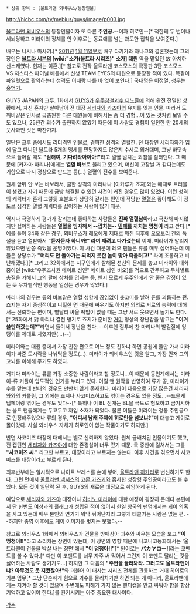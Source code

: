  * 상위 항목 : [울트라맨 뫼비우스/등장인물]

http://hicbc.com/tv/mebius/guys/image/p003.jpg

[[울트라맨 뫼비우스]]의 등장인물이자 또 다른 '''주인공.'''--이자 히로인--[* 적한테 두 번이나 세뇌당하고 미라이의 정체를 안 이후로는 동료애를 넘는 과도한 집착을 보여준다.]

배우는 니시나 마사키.[* [[2011년]] [[1월 11일]]부로 배우 타키가와 하나코와 결혼했는데 그의 장인은 '''[[울트라 세븐]]의 [wiki:"소가(울트라 시리즈)" 소가] 대원''' 역을 맡았던 故 아치하 신스케였다. 현재는 이혼.][* 참고로 전작 울트라맨 코스모스의 극장판 3탄 코스모스 VS 저스티스 파이널 배틀에서 신생 TEAM EYES의 대원으로 등장한 적이 있다. 똑같이 파일럿으로 활약하는데 성격도 이때랑 다를 바 없어 보인다.] 국내명은 이정열, 성우는 [[홍범기]].

GUYS JAPAN의 크루. 1화에서 [[GUYS]]가 [[우주참철괴수 디노졸]]에 의해 완전 전멸한 상황에서, 자신 혼자만 살아남아 전 대장 [[세리자와 카즈야]]의 유지를 잇는 인물. 따라서 도깨비같은 인사로 급충원한 다른 대원들에 비해서는 좀 더 경험...이 있는 것처럼 보일 수도 있으나, 25년간 괴수가 출현하지 않았기 때문에 이 사람도 경험이 일천한 만 20세의 풋사과인 것은 마찬가지.

일단은 크루 중에서도 리더격인 인물로, 경파한 성격의 열혈한. 전 대장인 세리자와가 입에 달고 다니던 울트라 5개의 맹세를 민망하지도 않은지 수시로 외쳐대며, 그냥 바닷속으로 들어갈 때도 '''"심해여, 기다려라아아아!"'''라고 열혈 넘치는 외침을 질러댄다. 그 때문에 [카자마 마리나]에게는 '''열혈 바보'''로 불리고 있으며, 머신이 고장날 거 같다는데도 기합으로 다시 정상으로 만드는 등(...) 열혈의 진수를 보여준다.

원체 앞뒤 안 보는 바보라서, 쿨한 성격의 마리나나 [이카루가 죠지]와는 때때로 트러블이 생겼고 자기 때문에 금방 해결될 수 있던 사건이 커진 경우도 많이 있었다. 이런 성격의 캐릭터가 흔히 그렇듯 호불호가 상당히 갈리는 편인데 적당한 [[열혈]]은 좋아해도 이 정도로 심각한 열혈 캐릭터를 싫어하는 사람이 많기 때문. 

역시나 극명하게 평가가 갈리는데 좋아하는 사람들은 '''진짜 열혈남아'''라고 극찬해 마지않지만 싫어하는 사람들은 '''열혈을 빙자해서 --깝치는-- [[민폐]]를 끼치는 멍청이''' 라고 깐다.[* 예를 들어 34화 같은 경우, 뫼비우스가 레오에게 제대로 깨진 직후에 [[오오토리 겐]]의 독설을 듣고 열받아서 '''"듣자듣자 하니까!" 라며 패려고 다가섰는데''' 이때, 미라이가 말리지 않았으면  반쯤 죽었을 운명이었다. 이 사건 때문에 레오 팬들은 류를 매우 싫어하는데 이들은 상당수가 '''"머리도 안 돌아가는 되먹지 못한 놈이 맞아 죽을려고!"''' 라며 조롱하고 비난해댔다.][* 그리고 32화에서는 지구인에게 살해된 선친의 문제를 놓고 미라이와 대화 중이던 [wiki:"우주조사원 메이트 성인" 메이트 성인 비오]를 적으로 간주하고 무차별로 총질을 가해서 그의 팔에 상처를 입히는 등, 왠지 모르게 우주인에게 안 좋은 감정이 있는 듯 무차별적인 행동을 일삼는 경우가 많았다.]

마리나의 경우는 류의 바보같은 열혈 성향에 끊임없이 츳코미를 날려 류를 괴롭히는 편. 죠지는 자기 중심적이고 니힐한 면 때문에 싸우기도 하지만 의외로 서로의 능력에 대해서는 신뢰하는 편이며, 별달리 싸울 떡밥이 없을 때는 그냥 서로 웃으면서 놀기도 한다.[* 25화에서 對 마리나 결전 병기로 죠지가 준비한 [[거미]] 형상의 장난감을 받고는 '''"이거 쓸만하겠는데?"'''라면서 둘이서 장난을 친다. --이후엔 질투에 찬 마리나의 발길질에 엉덩이를 제대로 차였지만(...)--]

미라이와는 대원 중에서 가장 친한 편으로 어느 정도 친하냐 하면 공원에 둘만 가서 미라이가 싸준 도시락을 나눠먹을 정도(...). 미라이가 뫼비우스인 것을 알고, 가장 먼저 그의 고뇌를 이해해 주기도 하였다. 

거기다 미라이는 류를 가장 소중한 사람이라고 할 정도니...이 때문에 동인계에서는 미라이-류 커플이 압도적인 인기를 누리고 있다. 이럴 땐 원작을 반영하여 류가 공, 미라이가 수를 맡는데 반대의 경우도 만만치 않게 존재한다. 미라이 다음으로 가장 많은건 세리자와와의 커플링, 그 외에는 죠지나 사코미즈하고도 엮이는 경우도 있을 정도...--드물게 텝페이랑 엮이는 경우도 있다--[* 특히나 이 BL 전개는 BL을 극도로 혐오하고 금기시하는 올드 팬들에게는 두고두고 까임 소재가 되었다. 물론 이들은 미라이는 정통 주인공으로 인정해주었으나 류의 경우, '''"어디서 남캐 주제에 히로인을 넘보냐?"'''며 대놓고 게이로 몰아갔다. 사실 뫼비우스 자체가 히로인이 없는 작품이기도 하지만.]

반면 사코미즈 대장에 대해서는 별로 신뢰하지 않았다. 원체 급배치된 인물이기도 했고, 전 캡틴인 [[세리자와 카즈야]]에 대한 존경심이 너무 컸기 때문. 극 중반에 걸쳐서는 그를 '''"사코미즈 씨."''' 라고만 부르고, 대장이라고 부르지는 않는다. 이후 사건을 겪으면서 사코미즈를 대장이라고 부르게 된다.

최후반부에는 일시적으로 나이트 브레스를 손에 넣어, [[울트라맨 히카리]]로 변신하기도 한다. 그런 면에서 [[울트라맨 넥서스]]의 [[코몬 카즈키]]와 흡사한 성장형 주인공이라고도 볼 수 있다. 모든 것이 일단락 된 후, GUYS의 새로운 대장으로 취임하게 된다. 

여담으로 [[세리자와 카즈야]] 대장이나 [[히비노 미라이]]에 대한 애정이 굉장히 큰데다 본편에서 단 한번도 여성과의 플래그가 성립된 적이 없어서 한일 양국의 팬덤에서는 [[게이]] 의혹을 사고 있는데 배우 본인의 연기가 워낙 뛰어난지라 그렇게 태클거는 사람은 없는 편. --하지만 종영 이후에도 [[게이]] 이미지를 벗지는 못했다.--

참고로 뫼비우스 1화에서 뫼비우스가 건물을 방패삼아 괴수와 싸우는 모습을 보고 '''"이 멍청아!!"'''라고 소리치는 장면이 있는데, 이 장면의 영향 때문에 니코니코동화에서는 '울트라맨이 건물을 박살 내는 장면'에서 '''"이 멍청아!!"'''[* 원어로는 '''バカヤロー!''']라는 코멘트를 볼 수 있다.[* 다만 이 코멘트를 너무 자주 써 먹어서 그런지 이 코멘트 달리는 것을 싫어하는 사람도 생기기도...] 하지만 그 다음의 '''"주변을 둘러봐라. 그러고도 울트라맨이냐? 아무것도 못 지켰잖아!"'''와 더불어 이 대사는 시리즈 전체를 관통하는 거대 히어로의 기본 임무[* 그냥 단순하게 힘으로 괴수를 물리치기만 하면 되는 게 아니라, 울트라맨에게는 지켜야 할 것이 있으며 주변에도 피해가 가지 않는 핸디캡을 안고 싸워야 함을 항상 기억하고 있어야 한다.]를 환기시키는 아주 중요한 대사이다.

[[각주]]
